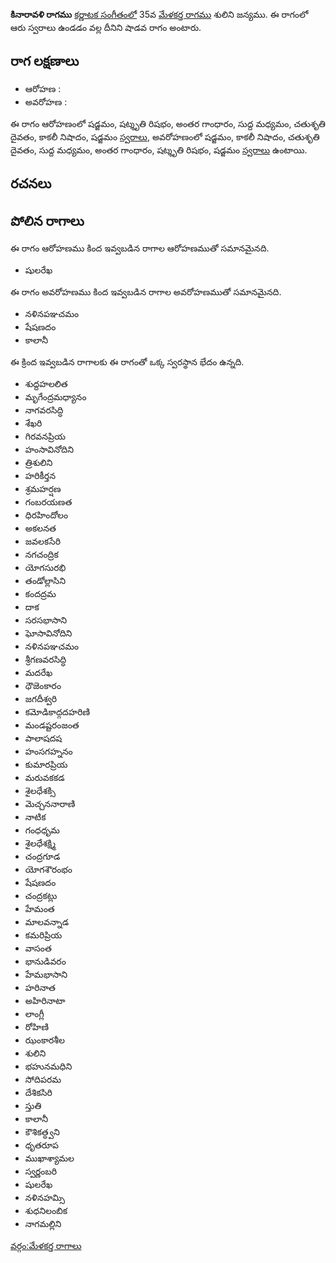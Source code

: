 {{Infobox ragam
	| name          	= కినారావళి
	| synonym	    	= 
	| mela          	= 
	| chakra        	= 
	| janaka        	= 
	| type          	= శాడవ
	| arohanam      	= {{svaraC|S|R3|G3|M1|D2|N3|S'}} 
	| avarohanam    	= {{svaraC|S'|N3|D2|M1|G3|R3|S}}
	| jeeva         	=
	| chhaya        	=
	| nyasa         	=
	| vishesha      	= 
	| equivalent  		= 
}}
{{కర్ణాటక సంగీత రాగాలు}}
'''కినారావళి రాగము''' [[కర్ణాటక సంగీతం]]లో 35వ [[మేళకర్త రాగము]] శులిని జన్యము.  ఈ రాగంలో ఆరు స్వరాలు ఉండడం వల్ల దీనిని షాడవ రాగం అంటారు.


==రాగ లక్షణాలు==


* ఆరోహణ : {{svaraC|S|R3|G3|M1|D2|N3|S'}} 
* అవరోహణ : {{svaraC|S'|N3|D2|M1|G3|R3|S}}

ఈ రాగం ఆరోహణంలో షడ్జమం, షట్శృతి రిషభం, అంతర గాంధారం, సుద్ద మధ్యమం, చతుశృతి దైవతం, కాకలీ నిషాదం, షడ్జమం [[స్వరాలు]], అవరోహణంలో షడ్జమం, కాకలీ నిషాదం, చతుశృతి దైవతం, సుద్ద మధ్యమం, అంతర గాంధారం, షట్శృతి రిషభం, షడ్జమం [[స్వరాలు]] ఉంటాయి.

==రచనలు==



==పోలిన రాగాలు==
ఈ రాగం ఆరోహణము కింద ఇవ్వబడిన రాగాల ఆరోహణముతో సమానమైనది.
* షులరేఖ

ఈ రాగం అవరోహణము కింద ఇవ్వబడిన రాగాల అవరోహణముతో సమానమైనది.
* నళినపఞచమం
* షేషణదం
* కాలానీ

ఈ క్రింద ఇవ్వబడిన రాగాలకు ఈ రాగంతో ఒక్క స్వరస్థాన భేదం ఉన్నది.
* శుద్దహలలిత
* మృగేంద్రమధ్యానం
* నాగవరసిద్ధి
* శేఖరి
* గిరవనప్రియ
* హంసావినోదిని
* త్రిశులిని
* హరికీర్తన
* శ్రమహర్షణ
* గంబరయణత
* ధిరహిందోలం
* అకలనత
* జవలకసేరి
* నగచంద్రిక
* యోగసురభి
* తండోల్లాసిని
* కందద్రమ
* దాక
* సరసభాసాని
* ఘోసావినోదిని
* నళినపఞచమం
* శ్రీగణవరసిద్ధి
* మదరేఖ
* ధౌజెంకారం
* జగదీశ్వరి
* కమోడికాద్గదహరిణి
* మండష్టరంజంత
* పాలాషదష
* హంసగహ్ననం
* కుమారప్రియ
* మరువకకడ
* శైలధేశక్సి
* మెచ్చననారాణి
* నాటిక
* గంధధృమ
* శైలధేశక్ష్మి
* చంద్రగూడ
* యోగశౌరంభం
* షేషణదం
* చంద్రకట్లు
* హేమంత
* మాలవన్నాడ
* కమరిప్రియ
* వాసంత
* భానుడివరం
* హేమభాసాని
* హరినాత
* అహిరినాటా
* లాంగ్లీ
* రోహిణి
* ఝంకారశీల
* శులిని
* భహునమధిని
* సోదిపరమ
* దేశికసిరి
* స్తుతి
* కాలానీ
* కౌశికత్ధ్వని
* ధృతరూప
* ముఖాశ్యామల
* స్వర్ణంబరి
* షులరేఖ
* నళినహమ్సి
* శుధనిలంబిక
* నాగమల్లిని



[[వర్గం:మేళకర్త రాగాలు]]